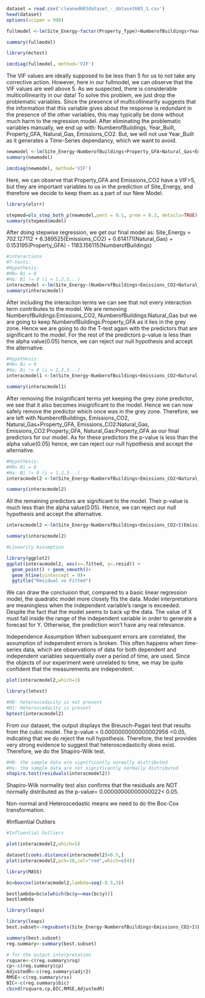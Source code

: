 
```r
dataset = read.csv('cleaned603dataset_-_dataset603_1.csv')
head(dataset)
options(scipen = 999)
```

```r
fullmodel <-lm(Site_Energy~factor(Property_Type)+NumberofBuildings+Year_Built+Property_GFA+WeatherNormalizedSiteEnergyUse+SiteEUI+WeatherNormalizedSiteEUI+SourceEnergyUse+WeatherNormalizedSourceEnergyUse+SourceEUI+WeatherNormalizedSource.EUI+Emissions_CO2+Emissions_Intensity+DirectGHGEmissions+DirectGHGEmissionsIntensity+Electricity+Natural_Gas+YearEnding+Precipitation+Corn_Heat_Unit+Heating_Degree_Days+Cooling_Degree_Days, data=dataset)

summary(fullmodel)
```

```r
library(mctest)
```
```r
imcdiag(fullmodel, method='VIF')
```
The VIF values are ideally supposed to be less than 5 for us to not take any corrective action. However, here in our fullmodel, we can observe that the VIF values are well above 5. As we suspected, there is considerable multicollinearity in our data! 
To solve this problem, we just drop the problematic variables. Since the presence of multicollinearity suggests that the information that this variable gives about the response is redundant in the presence of the other variables, this may typically be done without much harm to the regression model.
After eliminating the problematic variables manually, we end up with: NumberofBuildings, Year_Built, Property_GFA, Natural_Gas, Emissions_CO2. But, we will not use Year_Built as it generates a Time-Series dependancy, which we want to avoid.

```r
newmodel <-lm(Site_Energy~NumberofBuildings+Property_GFA+Natural_Gas+Emissions_CO2,data=dataset)
summary(newmodel)
```
```r
imcdiag(newmodel, method='VIF')
```
Here, we can observe that Property_GFA and Emissions_CO2 have a VIF>5, but they are important variables to us in the prediction of Site_Energy, and therefore we decide to keep them as a part of our New Model.

```r
library(olsrr)
```

```r
stepmod=ols_step_both_p(newmodel,pent = 0.1, prem = 0.3, details=TRUE)
summary(stepmod$model)
```

After doing stepwise regression, we get our final model as:
Site_Energy = 702.127112 + 6.389525(Emissions_CO2) + 0.614171(Natural_Gas) + 0.153195(Property_GFA) - 1183.156115(NumberofBuildings)

```r
#interactions
#T-tests:
#Hypothesis:
#H0= Bi = 0
#Ha: Bi != 0 (i = 1,2,3...)
interacmodel <-lm(Site_Energy~(NumberofBuildings+Emissions_CO2+Natural_Gas+Property_GFA)^2, data=dataset)
summary(interacmodel)
```
After including the interaciton terms we can see that not every interaction term contributes to the model. We are removing NumberofBuildings:Emissions_CO2, NumberofBuildings:Natural_Gas but we are going to keep NumberofBuildings:Property_GFA as it lies in the grey zone. Hence we are going to do the T-test again with the predictors that are significant to the model. For the rest of the predictors p-value is less than the alpha value(0.05) hence, we can reject our null hypothesis and accept the alternative.
```r
#Hypothesis:
#H0= Bi = 0
#Ha: Bi != 0 (i = 1,2,3...)
interacmodel1 <-lm(Site_Energy~NumberofBuildings+Emissions_CO2+Natural_Gas+Property_GFA+NumberofBuildings*Property_GFA+Emissions_CO2*Natural_Gas+Emissions_CO2*Property_GFA+Natural_Gas*Property_GFA, data=dataset)

summary(interacmodel1)
```
After removing the insignificant terms yet keeping the grey zone predictor, we see that it also becomes insignificant to the model. Hence we can now safely remove the predictor which once was in the grey zone. Therefore, we are left with NumberofBuildings, Emissions_CO2, Natural_Gas+Property_GFA, Emissions_CO2:Natural_Gas, Emissions_CO2:Property_GFA, Natural_Gas:Property_GFA as our final predictors for our model. As for these predictors the p-value is less than the alpha value(0.05) hence, we can reject our null hypothesis and accept the alternative.

```r
#Hypothesis:
#H0= Bi = 0
#Ha: Bi != 0 (i = 1,2,3...)
interacmodel2 <-lm(Site_Energy~NumberofBuildings+Emissions_CO2+Natural_Gas+Property_GFA+Emissions_CO2*Natural_Gas+Emissions_CO2*Property_GFA+Natural_Gas*Property_GFA, data=dataset)

summary(interacmodel2)
```

All the remaining predictors are significant to the model. Their p-value is much less than the alpha value(0.05). Hence, we can reject our null hypothesis and accept the alternative.

```r
interacmodel2 <-lm(Site_Energy~NumberofBuildings+Emissions_CO2+I(Emissions_CO2^2)+I(Emissions_CO2^3)+Natural_Gas+Property_GFA+Emissions_CO2*Natural_Gas+Emissions_CO2*Property_GFA+Natural_Gas*Property_GFA, data=dataset)

summary(interacmodel2)
```

```r
#Linearity Assumption

library(ggplot2)
ggplot(interacmodel2, aes(x=.fitted, y=.resid)) +
  geom_point() + geom_smooth()+
  geom_hline(yintercept = 0)+
  ggtitle("Residual vs Fitted")
```
We can draw the conclusion that, compared to a basic linear regression model, the quadratic model more closely fits the data.
Model interpretations are meaningless when the independent variable's range is exceeded. Despite the fact that the model seems to back up the data. The value of X must fall inside the range of the independent variable in order to generate a forecast for Y. Otherwise, the prediction won't have any real relevance.

Independence Assumption
When subsequent errors are correlated, the assumption of independent errors is broken. This often happens when time-series data, which are observations of data for both dependent and independent variables sequentially over a period of time, are used. Since the objects of our experiment were unrelated to time, we may be quite confident that the measurements are independent.
```r
plot(interacmodel2,which=1)
```
```r
library(lmtest)
```
```r
#H0: heteroscedacity is not present
#H1: Heteroscedacity is present
bptest(interacmodel2)
```
From our dataset, the output displays the Breusch-Pagan test that results from the cubic model. The p-value = 0.0000000000000002956 <0.05, indicating that we do reject the null hypothesis. Therefore, the test provides very strong evidence to suggest that heteroscedasticity does exist. Therefore, we do the Shapiro-Wilk test.

```r
#H0: the sample data are significantly normally distributed 
#Ha: the sample data are not significantly normally distributed 
shapiro.test(residuals(interacmodel2))
```
Shapiro-Wilk normality test also confirms that the residuals are NOT normally distributed as the p-value= 0.00000000000000022< 0.05.

Non-normal and Heteroscedastic means we need to do the Box-Cox transformation.


#Influential Outliers

```r

#Influential Outliers

plot(interacmodel2,which=5)
```



```r
dataset[cooks.distance(interacmodel2)>0.5,]
plot(interacmodel2,pch=18,col="red",which=c(4))
```


```r
library(MASS)
```
```r
bc=boxcox(interacmodel2,lambda=seq(-0.5,3))
```
```r
bestlambda=bc$x[which(bc$y==max(bc$y))]
bestlambda
```

```r
library(leaps)
```
```r
library(leaps)
best.subset<-regsubsets(Site_Energy~NumberofBuildings+Emissions_CO2+I(Emissions_CO2^2)+I(Emissions_CO2^3)+Natural_Gas+Property_GFA+Emissions_CO2*Natural_Gas+Emissions_CO2*Property_GFA+Natural_Gas*Property_GFA, data= dataset, nv=9 ) 

summary(best.subset)
reg.summary<-summary(best.subset)

# for the output interpretation
rsquare<-c(reg.summary$rsq)
cp<-c(reg.summary$cp)
AdjustedR<-c(reg.summary$adjr2)
RMSE<-c(reg.summary$rss)
BIC<-c(reg.summary$bic)
cbind(rsquare,cp,BIC,RMSE,AdjustedR)
```

